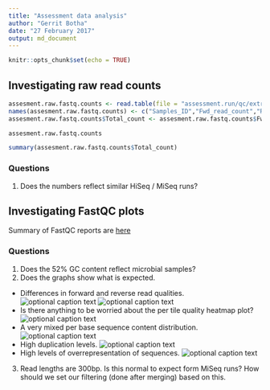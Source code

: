 ```yaml
---
title: "Assessment data analysis"
author: "Gerrit Botha"
date: "27 February 2017"
output: md_document
---
```


```r
knitr::opts_chunk$set(echo = TRUE)
```

## Investigating raw read counts
```r
assesment.raw.fastq.counts <- read.table(file = "assessment.run/qc/extra/raw.fastq.counts", sep = '\t', header = FALSE)
names(assesment.raw.fastq.counts) <- c("Samples_ID","Fwd_read_count","Rev_read_count")
assesment.raw.fastq.counts$Total_count <- assesment.raw.fastq.counts$Fwd_read_count + assesment.raw.fastq.counts$Rev_read_count
```


```r
assesment.raw.fastq.counts
```


```r
summary(assesment.raw.fastq.counts$Total_count)
```

### Questions
1. Does the numbers reflect similar HiSeq / MiSeq runs?

## Investigating FastQC plots

Summary of FastQC reports are [here](http://web.cbio.uct.ac.za/~gerrit/16Snodeassessment/assessment.run/qc/fastqc/fastqc_plots.htm) 

### Questions
1. Does the 52% GC content reflect microbial samples?
2. Does the graphs show what is expected.
  + Differences in forward and reverse read qualities.
![optional caption text](figures/r1_qual.png)
  ![optional caption text](figures/r2_qual.png)
  + Is there anything to be worried about the per tile quality heatmap plot?
  ![optional caption text](figures/per_tile_sequence_quality.png)
  + A very mixed per base sequence content distribution.
   ![optional caption text](figures/per_base_sequence_content.png)
  + High duplication levels.
  ![optional caption text](figures/duplication_levels.png)
  + High levels of overrepresentation of sequences.
   ![optional caption text](figures/overrepressented_sequences.png)
3. Read lengths are 300bp. Is this normal to expect form MiSeq runs? How should we set our filtering (done after merging) based on this.








